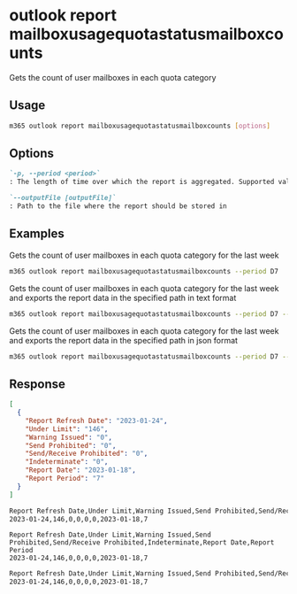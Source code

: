 
# outlook report mailboxusagequotastatusmailboxcounts

Gets the count of user mailboxes in each quota category

## Usage

```sh
m365 outlook report mailboxusagequotastatusmailboxcounts [options]
```

## Options

```md definition-list
`-p, --period <period>`
: The length of time over which the report is aggregated. Supported values `D7`, `D30`, `D90`, `D180`.

`--outputFile [outputFile]`
: Path to the file where the report should be stored in
```

<Global />

## Examples

Gets the count of user mailboxes in each quota category for the last week

```sh
m365 outlook report mailboxusagequotastatusmailboxcounts --period D7
```

Gets the count of user mailboxes in each quota category for the last week and exports the report data in the specified path in text format

```sh
m365 outlook report mailboxusagequotastatusmailboxcounts --period D7 --output text > "mailboxusagequotastatusmailboxcounts.txt"
```

Gets the count of user mailboxes in each quota category for the last week and exports the report data in the specified path in json format

```sh
m365 outlook report mailboxusagequotastatusmailboxcounts --period D7 --output json > "mailboxusagequotastatusmailboxcounts.json"
```

## Response

<Tabs>
  <TabItem value="JSON">

  ```json
  [
    {
      "Report Refresh Date": "2023-01-24",
      "Under Limit": "146",
      "Warning Issued": "0",
      "Send Prohibited": "0",
      "Send/Receive Prohibited": "0",
      "Indeterminate": "0",
      "Report Date": "2023-01-18",
      "Report Period": "7"
    }
  ]
  ```

  </TabItem>
  <TabItem value="Text">

  ```txt
  Report Refresh Date,Under Limit,Warning Issued,Send Prohibited,Send/Receive Prohibited,Indeterminate,Report Date,Report Period
  2023-01-24,146,0,0,0,0,2023-01-18,7
  ```

  </TabItem>
  <TabItem value="CSV">

  ```csv
  Report Refresh Date,Under Limit,Warning Issued,Send Prohibited,Send/Receive Prohibited,Indeterminate,Report Date,Report Period
  2023-01-24,146,0,0,0,0,2023-01-18,7
  ```

  </TabItem>
  <TabItem value="Markdown">

  ```md
  Report Refresh Date,Under Limit,Warning Issued,Send Prohibited,Send/Receive Prohibited,Indeterminate,Report Date,Report Period
  2023-01-24,146,0,0,0,0,2023-01-18,7
  ```

  </TabItem>
</Tabs>


